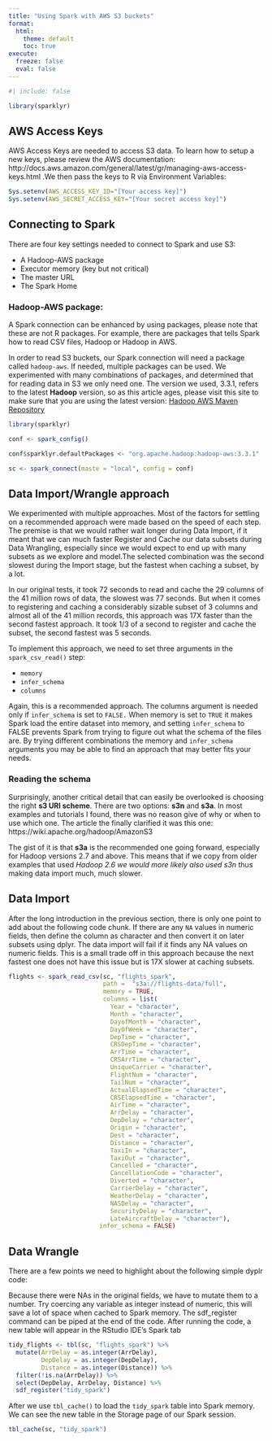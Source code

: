 ```yaml
---
title: "Using Spark with AWS S3 buckets"
format:
  html:
    theme: default
    toc: true
execute:
  freeze: false
  eval: false
---
```


```r
#| include: false

library(sparklyr)

```


## AWS Access Keys

AWS Access Keys are needed to access S3 data. To learn how to setup a new keys, please review the AWS documentation: http://docs.aws.amazon.com/general/latest/gr/managing-aws-access-keys.html .We then pass the keys to R via Environment Variables:

```r
Sys.setenv(AWS_ACCESS_KEY_ID="[Your access key]")
Sys.setenv(AWS_SECRET_ACCESS_KEY="[Your secret access key]")
```

## Connecting to Spark

There are four key settings needed to connect to Spark and use S3:

* A Hadoop-AWS package
* Executor memory (key but not critical)
* The master URL
* The Spark Home


### Hadoop-AWS package: 

A Spark connection can be enhanced by using packages, please note that these are not R packages. For example, there are packages that tells Spark how to read CSV files, Hadoop or Hadoop in AWS. 

In order to read S3 buckets, our Spark connection will need a package called `hadoop-aws`. If needed, multiple packages can be used. We experimented with many combinations of packages, and determined that for reading data in S3 we only need one. The version we used, 3.3.1, refers to the latest **Hadoop** version, so as this article ages, please visit this site to make sure that you are using the latest version: [Hadoop AWS Maven Repository](https://mvnrepository.com/artifact/org.apache.hadoop/hadoop-aws)  

```r
library(sparklyr)

conf <- spark_config()

conf$sparklyr.defaultPackages <- "org.apache.hadoop:hadoop-aws:3.3.1"

sc <- spark_connect(maste = "local", config = conf)
```
    

## Data Import/Wrangle approach

We experimented with multiple approaches. Most of the factors for settling on a recommended approach were made based on the speed of each step. The premise is that we would rather wait longer during Data Import, if it meant that we can much faster Register and Cache our data subsets during Data Wrangling, especially since we would expect to end up with many subsets as we explore and model.The selected combination was the second slowest during the Import stage, but the fastest when caching a subset, by a lot. 

In our original tests, it took 72 seconds to read and cache the 29 columns of the 41 million rows of data, the slowest was 77 seconds. But when it comes to registering and caching a considerably sizable subset of 3 columns and almost all of the 41 million records, this approach was 17X faster than the second fastest approach. It took 1/3 of a second to register and cache the subset, the second fastest was 5 seconds.

To implement this approach, we need to set three arguments in the `spark_csv_read()` step:

* `memory`
* `infer_schema`
* `columns`

Again, this is a recommended approach. The columns argument is needed only if `infer_schema` is set to `FALSE.` When memory is set to `TRUE` it makes Spark load the entire dataset into memory, and setting `infer_schema` to FALSE prevents Spark from trying to figure out what the schema of the files are. By trying different combinations the memory and `infer_schema` arguments you may be able to find an approach that may better fits your needs.

### Reading the schema

Surprisingly, another critical detail that can easily be overlooked is choosing the right **s3 URI scheme**. There are two options: **s3n** and **s3a**. In most examples and tutorials I found, there was no reason give of why or when to use which one. The article the finally clarified it was this one: https://wiki.apache.org/hadoop/AmazonS3

The gist of it is that **s3a** is the recommended one going forward, especially for Hadoop versions 2.7 and above. This means that if we copy from older examples that used *Hadoop 2.6 we would more likely also used s3n* thus making data import much, much slower.

## Data Import

After the long introduction in the previous section, there is only one point to add about the following code chunk. If there are any `NA` values in numeric fields, then define the column as character and then convert it on later subsets using dplyr. The data import will fail if it finds any NA values on numeric fields. This is a small trade off in this approach because the next fastest one does not have this issue but is 17X slower at caching subsets.

```r
flights <- spark_read_csv(sc, "flights_spark", 
                          path =  "s3a://flights-data/full", 
                          memory = TRUE, 
                          columns = list(
                            Year = "character",
                            Month = "character",
                            DayofMonth = "character",
                            DayOfWeek = "character",
                            DepTime = "character",
                            CRSDepTime = "character",
                            ArrTime = "character",
                            CRSArrTime = "character",
                            UniqueCarrier = "character",
                            FlightNum = "character",
                            TailNum = "character",
                            ActualElapsedTime = "character",
                            CRSElapsedTime = "character",
                            AirTime = "character",
                            ArrDelay = "character",
                            DepDelay = "character",
                            Origin = "character",
                            Dest = "character",
                            Distance = "character",
                            TaxiIn = "character",
                            TaxiOut = "character",
                            Cancelled = "character",
                            CancellationCode = "character",
                            Diverted = "character",
                            CarrierDelay = "character",
                            WeatherDelay = "character",
                            NASDelay = "character",
                            SecurityDelay = "character",
                            LateAircraftDelay = "character"), 
                         infer_schema = FALSE)
```

## Data Wrangle

There are a few points we need to highlight about the following simple dyplr code:

Because there were NAs in the original fields, we have to mutate them to a number. Try coercing any variable as integer instead of numeric, this will save a lot of space when cached to Spark memory. The sdf_register command can be piped at the end of the code. After running the code, a new table will appear in the RStudio IDE’s Spark tab

```r
tidy_flights <- tbl(sc, "flights_spark") %>%
  mutate(ArrDelay = as.integer(ArrDelay),
         DepDelay = as.integer(DepDelay),
         Distance = as.integer(Distance)) %>%
  filter(!is.na(ArrDelay)) %>%
  select(DepDelay, ArrDelay, Distance) %>%
  sdf_register("tidy_spark")
```

After we use `tbl_cache()` to load the `tidy_spark` table into Spark memory. We can see the new table in the Storage page of our Spark session.

```r
tbl_cache(sc, "tidy_spark")
```
